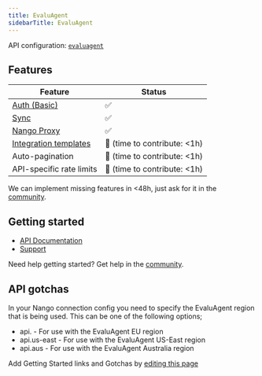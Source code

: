 ```yaml
---
title: EvaluAgent
sidebarTitle: EvaluAgent
---
```


API configuration: [`evaluagent`](https://nango.dev/providers.yaml)



## Features

| Feature                                                                          | Status                          |
| -------------------------------------------------------------------------------- | ------------------------------- |
| [Auth (Basic)](/guides/api-key)                                                  | ✅                              |
| [Sync](/guides/sync)                                                             | ✅                              |
| [Nango Proxy](/guides/proxy)                                                     | ✅                              |
| [Integration templates](/integration-templates/overview)                         | 🚫 (time to contribute: &lt;1h) |
| Auto-pagination                                                                  | 🚫 (time to contribute: &lt;1h) |
| API-specific rate limits                                                         | 🚫 (time to contribute: &lt;1h) |

<Tip>We can implement missing features in &lt;48h, just ask for it in the [community](https://nango.dev/slack).</Tip>
## Getting started

-   [API Documentation](https://docs.evaluagent.com/)
-   [Support](https://support.evaluagent.com/hc/)

<Tip>Need help getting started? Get help in the [community](https://nango.dev/slack).</Tip>

## API gotchas

In your Nango connection config you need to specify the EvaluAgent region that is being used. This can be one of the following options;

- api. - For use with the EvaluAgent EU region
- api.us-east - For use with the EvaluAgent US-East region
- api.aus - For use with the EvaluAgent Australia region

<Note>Add Getting Started links and Gotchas by [editing this page](https://github.com/nangohq/nango/tree/master/docs-v2/integrations/all/eventbrite.mdx)</Note>
